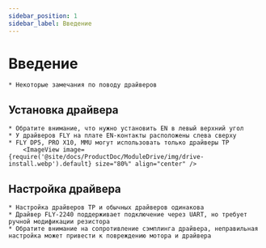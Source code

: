 ```yaml
---
sidebar_position: 1
sidebar_label: Введение
---
```




# Введение

    * Некоторые замечания по поводу драйверов


## Установка драйвера

    * Обратите внимание, что нужно установить EN в левый верхний угол
    * У драйверов FLY на плате EN-контакты расположены слева сверху
    * FLY DP5, PRO X10, MMU могут использовать только драйверы TP
        <ImageView image={require('@site/docs/ProductDoc/ModuleDrive/img/drive-install.webp').default} size="80%" align="center" />

## Настройка драйвера

    * Настройка драйверов TP и обычных драйверов одинакова
    * Драйвер FLY-2240 поддерживает подключение через UART, но требует ручной модификации резистора
    * Обратите внимание на сопротивление сэмплинга драйвера, неправильная настройка может привести к повреждению мотора и драйвера

